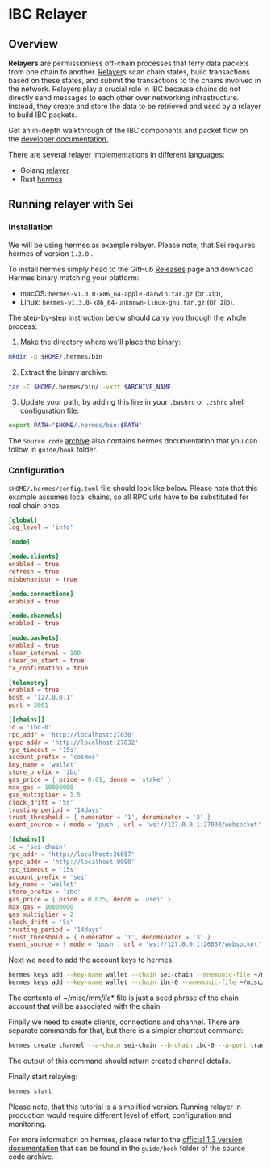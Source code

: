 # IBC Relayer

## Overview

**Relayers** are permissionless off-chain processes that ferry data packets from
one chain to
another. [Relayer](https://www.ibcprotocol.dev/technical-resource-catalog?category=Relayer#results)s
scan chain states, build transactions based on these states, and submit the
transactions to the chains involved in the network. Relayers play a crucial role
in IBC because chains do not directly send messages to each other over
networking infrastructure. Instead, they create and store the data to be
retrieved and used by a relayer to build IBC packets.

Get an in-depth walkthrough of the IBC components and packet flow on
the [developer documentation.](https://ibc.cosmos.network/v8/ibc/overview)

There are several relayer implementations in different languages:

- Golang [relayer](https://github.com/cosmos/relayer)
- Rust [hermes](https://hermes.informal.systems/)

## Running relayer with Sei

### Installation

We will be using hermes as example relayer. Please note, that Sei requires
hermes of version `1.3.0` .

To install hermes simply head to the
GitHub [Releases](https://github.com/informalsystems/hermes/releases) page and
download Hermes binary matching your platform:

- macOS: `hermes-v1.3.0-x86_64-apple-darwin.tar.gz` (or .zip),
- Linux: `hermes-v1.3.0-x86_64-unknown-linux-gnu.tar.gz` (or .zip).

The step-by-step instruction below should carry you through the whole process:

1. Make the directory where we'll place the binary:

```sh copy
mkdir -p $HOME/.hermes/bin
```

2. Extract the binary archive:

```sh copy
tar -C $HOME/.hermes/bin/ -vxzf $ARCHIVE_NAME
```

3. Update your path, by adding this line in your `.bashrc` or `.zshrc` shell
   configuration file:

```sh copy
export PATH="$HOME/.hermes/bin:$PATH"
```

The `Source code` [archive](https://github.com/informalsystems/hermes/archive/refs/tags/v1.3.0.tar.gz) also contains hermes documentation that you can follow in `guide/book` folder.

### Configuration

`$HOME/.hermes/config.toml` file should look like below. Please note that this example assumes local chains, so all RPC urls have to be substituted for real chain ones.

```toml
[global]
log_level = 'info'

[mode]

[mode.clients]
enabled = true
refresh = true
misbehaviour = true

[mode.connections]
enabled = true

[mode.channels]
enabled = true

[mode.packets]
enabled = true
clear_interval = 100
clear_on_start = true
tx_confirmation = true

[telemetry]
enabled = true
host = '127.0.0.1'
port = 3001

[[chains]]
id = 'ibc-0'
rpc_addr = 'http://localhost:27030'
grpc_addr = 'http://localhost:27032'
rpc_timeout = '15s'
account_prefix = 'cosmos'
key_name = 'wallet'
store_prefix = 'ibc'
gas_price = { price = 0.01, denom = 'stake' }
max_gas = 10000000
gas_multiplier = 1.5
clock_drift = '5s'
trusting_period = '14days'
trust_threshold = { numerator = '1', denominator = '3' }
event_source = { mode = 'push', url = 'ws://127.0.0.1:27030/websocket', batch_delay = '500ms' }

[[chains]]
id = 'sei-chain'
rpc_addr = 'http://localhost:26657'
grpc_addr = 'http://localhost:9090'
rpc_timeout = '15s'
account_prefix = 'sei'
key_name = 'wallet'
store_prefix = 'ibc'
gas_price = { price = 0.025, denom = 'usei' }
max_gas = 10000000
gas_multiplier = 2
clock_drift = '5s'
trusting_period = '14days'
trust_threshold = { numerator = '1', denominator = '3' }
event_source = { mode = 'push', url = 'ws://127.0.0.1:26657/websocket', batch_delay = '500ms' }
```

Next we need to add the account keys to hermes.

```bash copy
hermes keys add --key-name wallet --chain sei-chain --mnemonic-file ~/misc/mm_file_sei
hermes keys add --key-name wallet --chain ibc-0 --mnemonic-file ~/misc/mm_file_ibc_0
```

The contents of ~/misc/mm*file*\* file is just a seed phrase of the chain
account that will be associated with the chain.

Finally we need to create clients, connections and channel. There are separate
commands for that, but there is a simpler shortcut command:

```bash copy
hermes create channel --a-chain sei-chain --b-chain ibc-0 --a-port transfer --b-port transfer --new-client-connection
```

The output of this command should return created channel details.

Finally start relaying:

```bash copy
hermes start
```

Please note, that this tutorial is a simplified version. Running relayer in
production would require different level of effort, configuration and
monitoring.

For more information on hermes, please refer to the
[official 1.3 version documentation](https://github.com/informalsystems/hermes/archive/refs/tags/v1.3.0.tar.gz)
that can be found in the `guide/book` folder of the source code archive.
